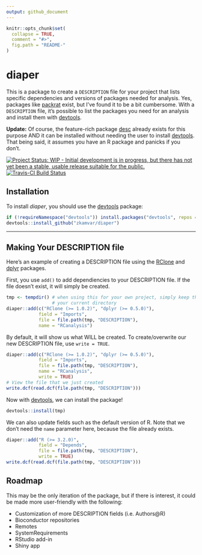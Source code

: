 ```yaml
---
output: github_document
---
```


<!-- README.md is generated from README.Rmd. Please edit that file -->

```r
knitr::opts_chunk$set(
  collapse = TRUE,
  comment = "#>",
  fig.path = "README-"
)
```

# diaper

This is a package to create a `DESCRIPTION` file for your project that lists
specific dependencies and versions of packages needed for analysis. Yes, 
packages like [packrat] exist, but I've found it to be a bit cumbersome. With a
`DESCRIPTION` file, it's possible to list the packages you need for an analysis
and install them with [devtools].

**Update:** Of course, the feature-rich package [desc] already exists for this
purpose AND it can be installed without needing the user to install [devtools].
That being said, it assumes you have an R package and panicks if you don't.

[![Project Status: WIP - Initial development is in progress, but there has not yet been a stable, usable release suitable for the public.](http://www.repostatus.org/badges/latest/wip.svg)](http://www.repostatus.org/#wip)
[![Travis-CI Build Status](https://travis-ci.org/zkamvar/diaper.svg?branch=master)](https://travis-ci.org/zkamvar/diaper)


## Installation

To install *diaper*, you should use the [devtools] package:

```r
if (!requireNamespace("devtools")) install.packages("devtools", repos = "https://cran.rstudio.com")
devtools::install_github("zkamvar/diaper")
```

----------

## Making Your DESCRIPTION file

Here's an example of creating a DESCRIPTION file using the [RClone] and [dplyr] 
packages.


First, you use `add()` to add dependiencies to your DESCRIPTION file. If
the file doesn't exist, it will simply be created.

```r
tmp <- tempdir() # when using this for your own project, simply keep this as
                 # your current directory
diaper::add(c("RClone (>= 1.0.2)", "dplyr (>= 0.5.0)"), 
            field = "Imports", 
            file = file.path(tmp, "DESCRIPTION"), 
            name = "RCanalysis")
```

By default, it will show us what WILL be created. To create/overwrite our new
DESCRIPTION file, use `write = TRUE`.

```r
diaper::add(c("RClone (>= 1.0.2)", "dplyr (>= 0.5.0)"), 
            field = "Imports", 
            file = file.path(tmp, "DESCRIPTION"), 
            name = "RCanalysis",
            write = TRUE)
# View the file that we just created
write.dcf(read.dcf(file.path(tmp, "DESCRIPTION")))
```

Now with [devtools], we can install the package!

```r
devtools::install(tmp)
```

We can also update fields such as the default version of R. Note that we don't
need the `name` parameter here, because the file already exists.

```r
diaper::add("R (>= 3.2.0)",
            field = "Depends",
            file = file.path(tmp, "DESCRIPTION"),
            write = TRUE)
write.dcf(read.dcf(file.path(tmp, "DESCRIPTION")))
```



## Roadmap

This may be the only iteration of the package, but if there is interest, it could
be made more user-friendly with the following:

- Customization of more DESCRIPTION fields (i.e. Authors@R)
- Bioconductor repositories
- Remotes
- SystemRequirements
- RStudio add-in
- Shiny app


[packrat]: https://cran.r-project.org/package=packrat
[devtools]: https://cran.r-project.org/package=devtools
[dplyr]: https://cran.r-project.org/package=dplyr
[RClone]: https://cran.r-project.org/package=RClone
[desc]: https://cran.r-project.org/package=desc
